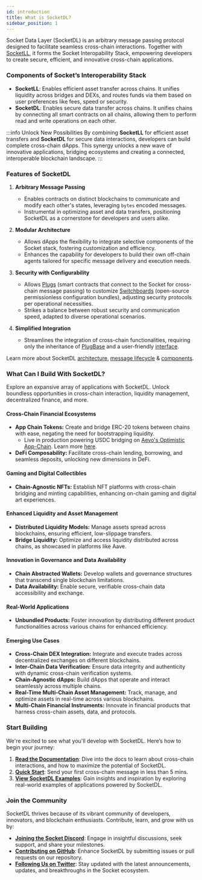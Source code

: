 ```yaml
---
id: introduction
title: What is SocketDL?
sidebar_position: 1
---
```



Socket Data Layer (SocketDL) is an arbitrary message passing protocol designed to facilitate seamless cross-chain interactions. Together with [SocketLL](https://docs.socket.tech/socket-overview/what-is-socket), it forms the Socket Interopability Stack, empowering developers to create secure, efficient, and innovative cross-chain applications.

### Components of Socket’s Interoperability Stack

- **SocketLL**: Enables efficient asset transfer across chains. It unifies liquidity across bridges and DEXs, and routes funds via them based on user preferences like fees, speed or security.
- **SocketDL**: Enables secure data transfer across chains. It unifies chains by connecting all smart contracts on all chains, allowing them to perform read and write operations on each other.

:::info Unlock New Possibilities
By combining **SocketLL** for efficient asset transfers and **SocketDL** for secure data interactions, developers can build complete cross-chain dApps. This synergy unlocks a new wave of innovative applications, bridging ecosystems and creating a connected, interoperable blockchain landscape.
:::

### Features of SocketDL

1. **Arbitrary Message Passing**

   - Enables contracts on distinct blockchains to communicate and modify each other's states, leveraging `bytes` encoded messages.
   - Instrumental in optimizing asset and data transfers, positioning SocketDL as a cornerstone for developers and users alike.

2. **Modular Architecture**

   - Allows dApps the flexibility to integrate selective components of the Socket stack, fostering customization and efficiency.
   - Enhances the capability for developers to build their own off-chain agents tailored for specific message delivery and execution needs.

3. **Security with Configurability**

   - Allows [Plugs](./Learn/Components/Plugs.md) (smart contracts that connect to the Socket for cross-chain message passing) to customize [Switchboards](./Learn/Components/Switchboards.md) (open-source permissionless configuration bundles), adjusting security protocols per operational necessities.
   - Strikes a balance between robust security and communication speed, adapted to diverse operational scenarios.

4. **Simplified Integration**
   - Streamlines the integration of cross-chain functionalities, requiring only the inheritance of [PlugBase](https://github.com/SocketDotTech/socketDL-examples/blob/main/src/base/PlugBase.sol) and a user-friendly [interface](./dev-resources/Interfaces/IPlug.md).

Learn more about SocketDL [architecture](./Learn/protocol-architecture.md), [message lifecycle](./category/lifecycle) & [components](./category/components).

### What Can I Build With SocketDL?

Explore an expansive array of applications with SocketDL. Unlock boundless opportunities in cross-chain interaction, liquidity management, decentralized finance, and more.

#### Cross-Chain Financial Ecosystems

- **App Chain Tokens:** Create and bridge ERC-20 tokens between chains with ease, negating the need for bootstrapping liquidity.
  - Live in production powering USDC bridging on [Aevo's Optimistic App-Chain](https://mirror.xyz/0x6FD2bd90D50eDEe139103454116F252f6F5eC928/s602ukNdxwBkr9imWWO2MBgzpNny0O1ews_Nev75ppM). Learn more [here](https://github.com/SocketDotTech/app-chain-token).
- **DeFi Composability:** Facilitate cross-chain lending, borrowing, and seamless deposits, unlocking new dimensions in DeFi.

#### Gaming and Digital Collectibles

- **Chain-Agnostic NFTs:** Establish NFT platforms with cross-chain bridging and minting capabilities, enhancing on-chain gaming and digital art experiences.

#### Enhanced Liquidity and Asset Management

- **Distributed Liquidity Models:** Manage assets spread across blockchains, ensuring efficient, low-slippage transfers.
- **Bridge Liquidity:** Optimize and access liquidity distributed across chains, as showcased in platforms like Aave.

#### Innovation in Governance and Data Availability

- **Chain Abstracted Wallets:** Develop wallets and governance structures that transcend single blockchain limitations.
- **Data Availability:** Enable secure, verifiable cross-chain data accessibility and exchange.

#### Real-World Applications

- **Unbundled Products:** Foster innovation by distributing different product functionalities across various chains for enhanced efficiency.

#### Emerging Use Cases

- **Cross-Chain DEX Integration:** Integrate and execute trades across decentralized exchanges on different blockchains.
- **Inter-Chain Data Verification:** Ensure data integrity and authenticity with dynamic cross-chain verification systems.
- **Chain-Agnostic dApps:** Build dApps that operate and interact seamlessly across multiple chains.
- **Real-Time Multi-Chain Asset Management:** Track, manage, and optimize assets in real-time across various blockchains.
- **Multi-Chain Financial Instruments:** Innovate in financial products that harness cross-chain assets, data, and protocols.

### Start Building

We're excited to see what you'll develop with SocketDL. Here’s how to begin your journey:

1. **[Read the Documentation](/category/learn-about-dl)**: Dive into the docs to learn about cross-chain interactions, and how to maximize the potential of SocketDL.
2. **[Quick Start](/Build/hello-world)**: Send your first cross-chain message in less than 5 mins.
3. **[View SocketDL Examples](/category/examples)**: Gain insights and inspiration by exploring real-world examples of applications powered by SocketDL.

### Join the Community

SocketDL thrives because of its vibrant community of developers, innovators, and blockchain enthusiasts. Contribute, learn, and grow with us by:

- **[Joining the Socket Discord](https://discord.com/invite/Czhn7DzKsS)**: Engage in insightful discussions, seek support, and share your milestones.
- **[Contributing on GitHub](https://github.com/SocketDotTech)**: Enhance SocketDL by submitting issues or pull requests on our repository.
- **[Following Us on Twitter](https://twitter.com/SocketDotTech)**: Stay updated with the latest announcements, updates, and breakthroughs in the Socket ecosystem.
